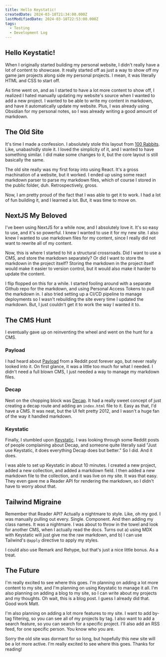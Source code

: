```yaml
---
title: Hello Keystatic!
createdDate: 2024-03-18T21:34:00.000Z
lastModifiedDate: 2024-03-18T22:53:00.000Z
tags:
  - Testing
  - Development Log
---
```


## Hello Keystatic!

When I originally started building my personal website, I didn't really have a lot of content to showcase. It really started off as just a way to show off my game jam projects along side my personal projects. I mean, it was literally HTML and CSS to start off.

As time went on, and as I started to have a lot more content to show off, I realized I hated manually updating my website's source when I wanted to add a new project. I wanted to be able to write my content in markdown, and have it automatically update my website. Plus, I was already using Obsidian for my personal notes, so I was already writing a good amount of markdown.

## The Old Site

It's time I made a confession. I absolutely stole this layout from [100 Rabbits](https://100r.co). Like, unabashidly stole it. I loved the simplicity of it, and I wanted to have something similar. I did make some changes to it, but the core layout is still basically the same.

The old site really was my first foray into using React. It's a gross machination of a website, but it worked. I ended up using some react markdown parser to parse my markdown files, which of course I stored in the public folder, duh. Retrospectively, gross.

Now, I am pretty proud of the fact that I was able to get it to work. I had a lot of fun building it, and I learned a lot. But, it was time to move on.

## NextJS My Beloved

I've been using NextJS for a while now, and I absolutely love it. It's so easy to use, and it's so powerful. I knew I wanted to use it for my new site. I also knew I wanted to use markdown files for my content, since I really did not want to rewrite all of my content.

Now, this is where I started to hit a structural crossroads. Did I want to use a CMS, and store the markdown separately? Or did I want to store the markdown in the project itself? Storing the markdown in the project itself would make it easier to version control, but it would also make it harder to update the content.

I flip flopped on this for a while. I started fooling around with a separate Github repo for the markdown, and using Personal Access Tokens to pull the markdown in. I also tried setting up a CI/CD pipeline to manage deployments so I wasn't rebuilding the site every time I updated the markdown. But, I just couldn't get it to work the way I wanted it to.

## The CMS Hunt

I eventually gave up on reinventing the wheel and went on the hunt for a CMS.

### Payload

I had heard about [Payload](https://payloadcms.com) from a Reddit post forever ago, but never really looked into it. On first glance, it was a little too much for what I needed. I didn't need a full blown CMS, I just needed a way to manage my markdown files.

### Decap

Next on the chopping block was [Decap](https://decapcms.org). It had a really sweet concept of just creating a decap route and adding an `index.html` file to it. Easy as that, I'd have a CMS. It was neat, but the UI felt pretty 2012, and I wasn't a huge fan of the way it handled markdown.

### Keystatic

Finally, I stumbled upon [Keystatic](https://keystatic.io). I was looking through some Reddit posts of people complaining about Decap, and someone quite literally said "Just use Keystatic, it does everything Decap does but better." So I did. And it does.

I was able to set up Keystatic in about 10 minutes. I created a new project, added a new collection, and added a markdown field. I then added a new markdown file to the collection, and it was live on my site. It was that easy. They even gave me a Reader API for rendering the markdown, so I didn't have to worry about that.

## Tailwind Migraine

Remember that Reader API? Actually a nightmare to style. Like, oh my god. I was manually pulling out every. Single. Component. And then adding my class names. It was a nightmare. I was about to throw in the towel and look for another CMS, when I actually read the docs. Turns out a) using MDX with Keystatic will just give me the raw markdown, and b) I can use Tailwind's `@apply` directive to apply my styles.

I could also use Remark and Rehype, but that's just a nice little bonus. As a treat.

## The Future

I'm really excited to see where this goes. I'm planning on adding a lot more content to my site, and I'm planning on using Keystatic to manage it all. I'm also planning on adding a blog to my site, so I can write about my projects and my thoughts. Oh wait, this is a blog post. I guess I already did that. Good work Matt.

I'm also planning on adding a lot more features to my site. I want to add by-tag filtering, so you can see all of my projects by tag. I also want to add a search feature, so you can search for a specific project. I'll also add an RSS feed, for one specific person. You know who you are.

Sorry the old site was dormant for so long, but hopefully this new site will be a lot more active. I'm really excited to see where this goes. Thanks for reading!
